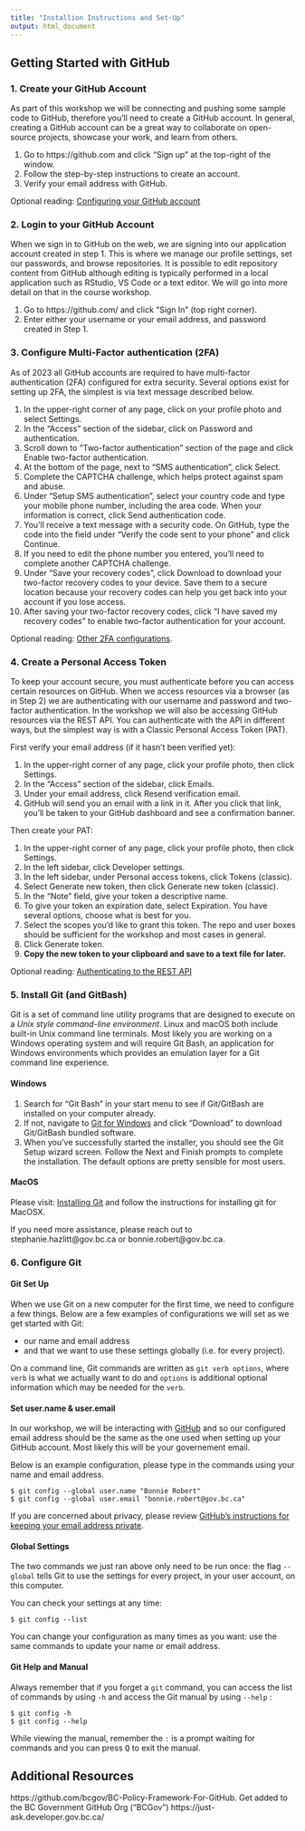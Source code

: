 ```yaml
---
title: "Installion Instructions and Set-Up"
output: html_document
---
```



## Getting Started with GitHub 

### 1. Create your GitHub Account

As part of this workshop we will be connecting and pushing some sample code to GitHub, therefore you'll need to create a GitHub account.   In general, creating a GitHub account can be a great way to collaborate on open-source projects, showcase your work, and learn from others. 

1. Go to https://github.com and click “Sign up” at the top-right of the window.
2. Follow the step-by-step instructions to create an account.
3. Verify your email address with GitHub.

Optional reading:
[Configuring your GitHub account](https://docs.github.com/en/get-started/onboarding/getting-started-with-your-github-account#part-1-configuring-your-github-account)

### 2. Login to your GitHub Account

When we sign in to GitHub on the web, we are signing into our application account created in step 1.  This is where we manage our profile settings, set our passwords, and browse repositories.  It is possible to edit repository content from GitHub although editing is typically performed in a local application such as RStudio, VS Code or a text editor.  We will go into more detail on that in the course workshop. 

1. Go to https://github.com/ and click “Sign In” (top right corner).  
2. Enter either your username or your email address, and password created in Step 1.


### 3. Configure Multi-Factor authentication (2FA)

As of 2023 all GitHub accounts are required to have multi-factor authentication (2FA) configured for extra security.  Several options exist for setting up 2FA, the simplest is via text message described below. 

1. In the upper-right corner of any page, click on your profile photo and select Settings.
2. In the "Access" section of the sidebar, click on Password and authentication.
3. Scroll down to "Two-factor authentication" section of the page and click Enable two-factor authentication.
4. At the bottom of the page, next to "SMS authentication", click Select.
5. Complete the CAPTCHA challenge, which helps protect against spam and abuse.
6. Under "Setup SMS authentication", select your country code and type your mobile phone number, including the area code. When your information is correct, click Send authentication code.
7. You'll receive a text message with a security code. On GitHub, type the code into the field under "Verify the code sent to your phone" and click Continue.
8. If you need to edit the phone number you entered, you'll need to complete another CAPTCHA challenge.
9. Under "Save your recovery codes", click Download to download your two-factor recovery codes to your device. Save them to a secure location because your recovery codes can help you get back into your account if you lose access.
10. After saving your two-factor recovery codes, click "I have saved my recovery codes" to enable two-factor authentication for your account.

Optional reading:
[Other 2FA configurations](https://docs.github.com/en/authentication/securing-your-account-with-two-factor-authentication-2fa/configuring-two-factor-authentication).

### 4. Create a Personal Access Token

To keep your account secure, you must authenticate before you can access certain resources on GitHub. When we access resources via a browser (as in Step 2) we are authenticating with our username and password and two-factor authentication.  In the workshop we will also be accessing GitHub resources via the REST API.  You can authenticate with the API in different ways, but the simplest way is with a Classic Personal Access Token (PAT). 


First verify your email address (if it hasn't been verified yet):

1. In the upper-right corner of any page, click your profile photo, then click Settings.
2. In the "Access" section of the sidebar, click  Emails.
3. Under your email address, click Resend verification email.
4. GitHub will send you an email with a link in it. After you click that link, you'll be taken to your GitHub dashboard and see a confirmation banner.

Then create your PAT:

1. In the upper-right corner of any page, click your profile photo, then click Settings.
2. In the left sidebar, click  Developer settings.
3. In the left sidebar, under  Personal access tokens, click Tokens (classic).
4. Select Generate new token, then click Generate new token (classic).
5. In the "Note" field, give your token a descriptive name.
6. To give your token an expiration date, select Expiration.  You have several options, choose what is best for you. 
7. Select the scopes you'd like to grant this token. The repo and user boxes should be sufficient for the workshop and most cases in general.
8. Click Generate token.
9. **Copy the new token to your clipboard and save to a text file for later.**

Optional reading:
[Authenticating to the REST API](https://docs.github.com/en/rest/overview/authenticating-to-the-rest-api?apiVersion=2022-11-28)


### 5. Install Git (and GitBash) {.tabset}

Git is a set of command line utility programs that are designed to execute on a *Unix style command-line environment*. Linux and macOS both include built-in Unix command line terminals. Most likely you are working on a Windows operating system and will require Git Bash, an application for Windows environments which provides an emulation layer for a Git command line experience.

#### Windows

1. Search for "Git Bash" in your start menu to see if Git/GitBash are installed on your computer already.  
2. If not, navigate to [Git for Windows](https://gitforwindows.org) and click "Download" to download Git/GitBash bundled software. 
3. When you've successfully started the installer, you should see the Git Setup wizard screen. Follow the Next and Finish prompts to complete the installation. The default options are pretty sensible for most users.

#### MacOS

Please visit: [Installing Git](https://www.atlassian.com/git/tutorials/install-git) and follow the instructions for installing git for MacOSX.

If you need more assistance, please reach out to stephanie.hazlitt@gov.bc.ca or bonnie.robert@gov.bc.ca.


### 6. Configure Git

#### Git Set Up

When we use Git on a new computer for the first time, we need to configure a few things.  Below are a few examples of configurations we will set as we get started with Git:

*   our name and email address
*   and that we want to use these settings globally (i.e. for every project).

On a command line, Git commands are written as `git verb options`, where `verb` is what we actually want to do and `options` is additional optional information which may be needed for the `verb`. 


#### Set user.name & user.email

In our workshop, we will be interacting with [GitHub](https://github.com/) and so our configured email address should be the same as the one used when setting up your GitHub account. Most likely this will be your governement email.  

Below is an example configuration, please type in the commands using your name and email address.

~~~
$ git config --global user.name "Bonnie Robert"
$ git config --global user.email "bonnie.robert@gov.bc.ca"
~~~

If you are concerned about privacy, please review [GitHub's instructions for keeping your email address private][git-privacy]. 


#### Global Settings

The two commands we just ran above only need to be run once: the flag `--global` tells Git to use the settings for every project, in your user account, on this computer.

You can check your settings at any time:

~~~
$ git config --list
~~~

You can change your configuration as many times as you want: use the same commands to update your name or email address.


#### Git Help and Manual

Always remember that if you forget a `git` command, you can access the list of commands by using `-h` and access the Git manual by using `--help` :

~~~
$ git config -h
$ git config --help
~~~

While viewing the manual, remember the `:` is a prompt waiting for commands and you can press <kbd>Q</kbd> to exit the manual.


[git-privacy]: https://help.github.com/articles/keeping-your-email-address-private/

## Additional Resources
https://github.com/bcgov/BC-Policy-Framework-For-GitHub. Get added to the BC Government GitHub Org (“BCGov”) https://just-ask.developer.gov.bc.ca/

